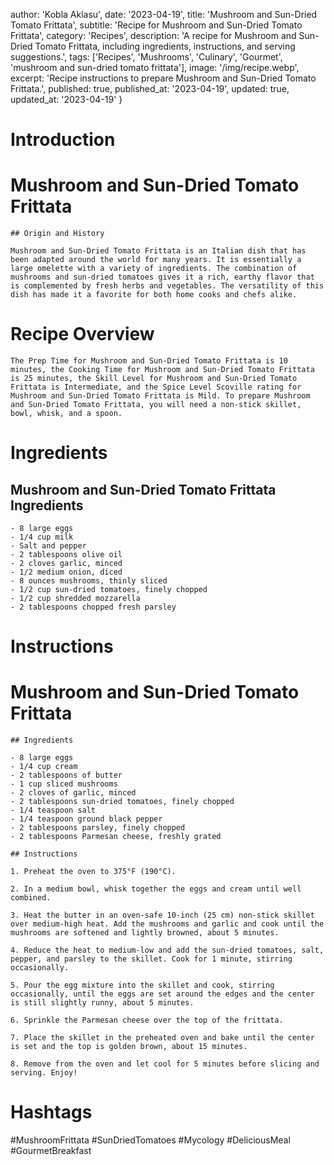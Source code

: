 
  author: 'Kobla Aklasu',
  date: '2023-04-19',
  title: 'Mushroom and Sun-Dried Tomato Frittata',
  subtitle: 'Recipe for Mushroom and Sun-Dried Tomato Frittata',
  category: 'Recipes',
  description: 'A recipe for Mushroom and Sun-Dried Tomato Frittata, including ingredients, instructions, and serving suggestions.',
  tags: ['Recipes', 'Mushrooms', 'Culinary', 'Gourmet', 'mushroom and sun-dried tomato frittata'],
  image: '/img/recipe.webp',
  excerpt: 'Recipe instructions to prepare Mushroom and Sun-Dried Tomato Frittata.',
  published: true,
  published_at: '2023-04-19',
  updated: true,
  updated_at: '2023-04-19'
}


  # Introduction

# Mushroom and Sun-Dried Tomato Frittata
    
    ## Origin and History
    
    Mushroom and Sun-Dried Tomato Frittata is an Italian dish that has been adapted around the world for many years. It is essentially a large omelette with a variety of ingredients. The combination of mushrooms and sun-dried tomatoes gives it a rich, earthy flavor that is complemented by fresh herbs and vegetables. The versatility of this dish has made it a favorite for both home cooks and chefs alike.

# Recipe Overview

    The Prep Time for Mushroom and Sun-Dried Tomato Frittata is 10 minutes, the Cooking Time for Mushroom and Sun-Dried Tomato Frittata is 25 minutes, the Skill Level for Mushroom and Sun-Dried Tomato Frittata is Intermediate, and the Spice Level Scoville rating for Mushroom and Sun-Dried Tomato Frittata is Mild. To prepare Mushroom and Sun-Dried Tomato Frittata, you will need a non-stick skillet, bowl, whisk, and a spoon.

# Ingredients

## Mushroom and Sun-Dried Tomato Frittata Ingredients
    
    - 8 large eggs
    - 1/4 cup milk
    - Salt and pepper
    - 2 tablespoons olive oil
    - 2 cloves garlic, minced
    - 1/2 medium onion, diced
    - 8 ounces mushrooms, thinly sliced
    - 1/2 cup sun-dried tomatoes, finely chopped
    - 1/2 cup shredded mozzarella
    - 2 tablespoons chopped fresh parsley

# Instructions

# Mushroom and Sun-Dried Tomato Frittata
    
    ## Ingredients
    
    - 8 large eggs
    - 1/4 cup cream
    - 2 tablespoons of butter
    - 1 cup sliced mushrooms 
    - 2 cloves of garlic, minced
    - 2 tablespoons sun-dried tomatoes, finely chopped
    - 1/4 teaspoon salt
    - 1/4 teaspoon ground black pepper
    - 2 tablespoons parsley, finely chopped
    - 2 tablespoons Parmesan cheese, freshly grated
    
    ## Instructions
    
    1. Preheat the oven to 375°F (190°C).
    
    2. In a medium bowl, whisk together the eggs and cream until well combined.
    
    3. Heat the butter in an oven-safe 10-inch (25 cm) non-stick skillet over medium-high heat. Add the mushrooms and garlic and cook until the mushrooms are softened and lightly browned, about 5 minutes.
    
    4. Reduce the heat to medium-low and add the sun-dried tomatoes, salt, pepper, and parsley to the skillet. Cook for 1 minute, stirring occasionally.
    
    5. Pour the egg mixture into the skillet and cook, stirring occasionally, until the eggs are set around the edges and the center is still slightly runny, about 5 minutes.
    
    6. Sprinkle the Parmesan cheese over the top of the frittata.
    
    7. Place the skillet in the preheated oven and bake until the center is set and the top is golden brown, about 15 minutes.
    
    8. Remove from the oven and let cool for 5 minutes before slicing and serving. Enjoy!

# Hashtags

#MushroomFrittata #SunDriedTomatoes #Mycology #DeliciousMeal #GourmetBreakfast



